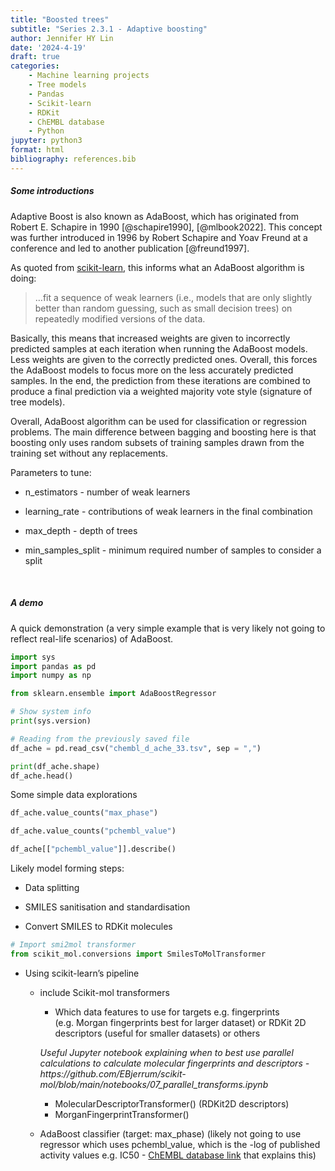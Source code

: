 ```yaml
---
title: "Boosted trees"
subtitle: "Series 2.3.1 - Adaptive boosting"
author: Jennifer HY Lin
date: '2024-4-19'
draft: true
categories: 
    - Machine learning projects
    - Tree models
    - Pandas
    - Scikit-learn
    - RDKit
    - ChEMBL database
    - Python
jupyter: python3
format: html
bibliography: references.bib
---
```


##### **Some introductions**

Adaptive Boost is also known as AdaBoost, which has originated from Robert E. Schapire in 1990 [@schapire1990], [@mlbook2022]. This concept was further introduced in 1996 by Robert Schapire and Yoav Freund at a conference and led to another publication [@freund1997].

As quoted from [scikit-learn](https://scikit-learn.org/stable/modules/ensemble.html#adaboost), this informs what an AdaBoost algorithm is doing:

> ...fit a sequence of weak learners (i.e., models that are only slightly better than random guessing, such as small decision trees) on repeatedly modified versions of the data.

Basically, this means that increased weights are given to incorrectly predicted samples at each iteration when running the AdaBoost models. Less weights are given to the correctly predicted ones. Overall, this forces the AdaBoost models to focus more on the less accurately predicted samples. In the end, the prediction from these iterations are combined to produce a final prediction via a weighted majority vote style (signature of tree models).

Overall, AdaBoost algorithm can be used for classification or regression problems. The main difference between bagging and boosting here is that boosting only uses random subsets of training samples drawn from the training set without any replacements.

Parameters to tune:

* n_estimators - number of weak learners

* learning_rate - contributions of weak learners in the final combination

* max_depth - depth of trees

* min_samples_split - minimum required number of samples to consider a split

<br>

##### **A demo**

A quick demonstration (a very simple example that is very likely not going to reflect real-life scenarios) of AdaBoost.

```python
import sys
import pandas as pd
import numpy as np

from sklearn.ensemble import AdaBoostRegressor
```

```python
# Show system info
print(sys.version)
```

```python
# Reading from the previously saved file
df_ache = pd.read_csv("chembl_d_ache_33.tsv", sep = ",")
```

```python
print(df_ache.shape)
df_ache.head()
```

Some simple data explorations

```python
df_ache.value_counts("max_phase")
```

```python
df_ache.value_counts("pchembl_value")
```

```python
df_ache[["pchembl_value"]].describe()
```

Likely model forming steps:

* Data splitting

* SMILES sanitisation and standardisation

* Convert SMILES to RDKit molecules
```python
# Import smi2mol transformer
from scikit_mol.conversions import SmilesToMolTransformer
```

* Using scikit-learn's pipeline

    - include Scikit-mol transformers
        - Which data features to use for targets e.g. fingerprints (e.g. Morgan fingerprints best for larger dataset) or RDKit 2D descriptors (useful for smaller datasets) or others

        *Useful Jupyter notebook explaining when to best use parallel calculations to calculate molecular fingerprints and descriptors - https://github.com/EBjerrum/scikit-mol/blob/main/notebooks/07_parallel_transforms.ipynb*

        - MolecularDescriptorTransformer() (RDKit2D descriptors)
        - MorganFingerprintTransformer()

    - AdaBoost classifier (target: max_phase)
    (likely not going to use regressor which uses pchembl_value, which is the -log of published activity values e.g. IC50 - [ChEMBL database link](https://chembl.gitbook.io/chembl-interface-documentation/frequently-asked-questions/chembl-data-questions#what-is-pchembl) that explains this)
